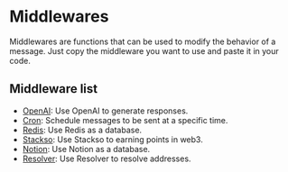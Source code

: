 # Middlewares

Middlewares are functions that can be used to modify the behavior of a message. Just copy the middleware you want to use and paste it in your code.

## Middleware list

- [OpenAI](/middlewares/openai): Use OpenAI to generate responses.
- [Cron](/middlewares/cron): Schedule messages to be sent at a specific time.
- [Redis](/middlewares/redis): Use Redis as a database.
- [Stackso](/middlewares/stackso): Use Stackso to earning points in web3.
- [Notion](/middlewares/notion): Use Notion as a database.
- [Resolver](/middlewares/resolver): Use Resolver to resolve addresses.
